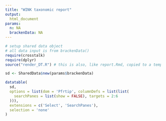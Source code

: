 ```yaml
---
title: "WINK taxonomic report"
output: 
  html_document
params:
  n: NA
  brackenData: NA
---
```


```r
# setup shared data object
# all data input is from brackenData()
require(crosstalk)
require(dplyr)
source("render_DT.R") # this is also, like report.Rmd, copied to a temp file in the app

sd <- SharedData$new(params$brackenData)

```



```r

datatable(
  sd,
  options = list(dom = 'Pfrtip', columnDefs = list(list(
    searchPanes = list(show = FALSE), targets = 2:6
  ))),
  extensions = c('Select', 'SearchPanes'),
  selection = 'none'
)

```